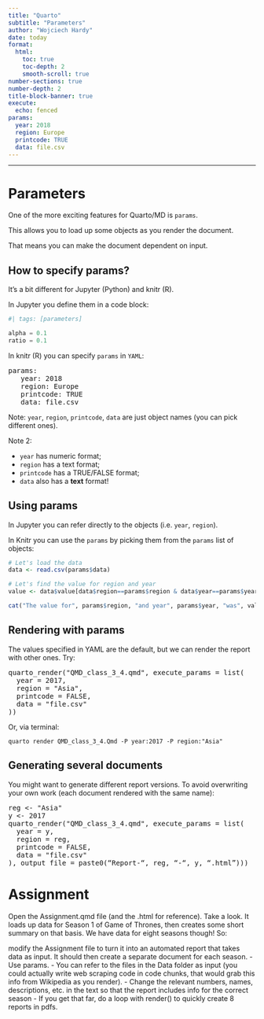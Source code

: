 ```yaml
---
title: "Quarto"
subtitle: "Parameters"
author: "Wojciech Hardy"
date: today
format: 
  html:
    toc: true
    toc-depth: 2
    smooth-scroll: true
number-sections: true
number-depth: 2
title-block-banner: true
execute:
  echo: fenced
params:
  year: 2018
  region: Europe
  printcode: TRUE
  data: file.csv
---
```


---

# Parameters

One of the more exciting features for Quarto/MD is `params`.

This allows you to load up some objects as you render the document.

That means you can make the document dependent on input.

## How to specify params?

It's a bit different for Jupyter (Python) and knitr (R). 

In Jupyter you define them in a code block:

```python
#| tags: [parameters]

alpha = 0.1
ratio = 0.1
```

In knitr (R) you can specify `params` in `YAML`:

<pre class="code-block">
params:
   year: 2018
   region: Europe
   printcode: TRUE
   data: file.csv
</pre>

Note: `year`, `region`, `printcode`, `data` are just object names (you can pick different ones).

Note 2: 

- `year` has numeric format; 
- `region` has a text format; 
- `printcode` has a TRUE/FALSE format;
- `data` also has a **text** format!

## Using params

In Jupyter you can refer directly to the objects (i.e. `year`, `region`).

In Knitr you can use the `params` by picking them from the `params` list of objects:

```r

# Let's load the data
data <- read.csv(params$data)

# Let's find the value for region and year
value <- data$value[data$region==params$region & data$year==params$year]

cat("The value for", params$region, "and year", params$year, "was", value, ".")

```

## Rendering with params

The values specified in YAML are the default, but we can render the report with other ones. Try:

<pre class="code-block">
quarto_render("QMD_class_3_4.qmd", execute_params = list(
  year = 2017,
  region = "Asia",
  printcode = FALSE,
  data = "file.csv"
))
</pre>

Or, via terminal: 

`quarto render QMD_class_3_4.Qmd -P year:2017 -P region:"Asia"`


## Generating several documents

You might want to generate different report versions. To avoid overwriting your own work (each document rendered with the same name):

<pre class="code-block">
reg <- "Asia"
y <- 2017
quarto_render("QMD_class_3_4.qmd", execute_params = list(
  year = y,
  region = reg,
  printcode = FALSE,
  data = "file.csv"
), output_file = paste0(“Report-“, reg, “-“, y, “.html”)))
</pre>


# Assignment

Open the Assignment.qmd file (and the .html for reference). Take a look.
It loads up data for Season 1 of Game of Thrones, then creates some short summary on that basis. 
We have data for eight seasons though!
So: 



modify the Assignment file to turn it into an automated report that takes data as input.
It should then create a separate document for each season.
- Use params. 
- You can refer to the files in the Data folder as input (you could actually write web scraping code in code chunks, that would grab this info from Wikipedia as you render).
- Change the relevant numbers, names, descriptions, etc. in the text so that the report includes info for the correct season
- If you get that far, do a loop with render() to quickly create 8 reports in pdfs.
